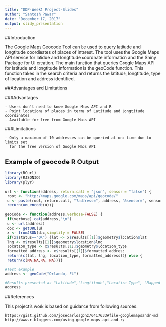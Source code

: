 ---
title: "DDP-Week4 Project-Slides"
author: "Santosh Pawar"
date: "December 17, 2017"
output: slidy_presentation
---

##Introduction

The Google Maps Geocode Tool can be used to query latitude and longtitude coordinates of places of interest. The tool uses the Google Maps API service for latidue and longtitude coordnate information and the Shiny Package for UI creation.
The main function that queries Google Maps API for latitude and longtitude information is the geoCode function. This function takes in the search criteria and returns the latitude, longtitude, type of location and address identified.

##Advantages and Limitations

###Advantages

    - Users don't need to know Google Maps API and R
    - Point locations of places in terms of Latitude and Longtitude coordinates
    - Available for free from Google Maps API
   
###Limitations

    - Only a maximum of 10 addresses can be queried at one time due to limits set 
      for the free version of Google Maps API


## Example of geocode R Output

```{r Geocode, echo = TRUE}
library(RCurl)
library(RJSONIO)
library(plyr)
 
url <- function(address, return.call = "json", sensor = "false") {
 root <- "http://maps.google.com/maps/api/geocode/"
 u <- paste(root, return.call, "?address=", address, "&sensor=", sensor, sep = "")
 return(URLencode(u))}
 
geoCode <- function(address,verbose=FALSE) {
 if(verbose) cat(address,"\n")
 u <- url(address)
 doc <- getURL(u)
 x <- fromJSON(doc,simplify = FALSE)
 if(x$status=="OK") {lat <- x$results[[1]]$geometry$location$lat
 lng <- x$results[[1]]$geometry$location$lng
 location_type <- x$results[[1]]$geometry$location_type
 formatted_address <- x$results[[1]]$formatted_address
 return(c(lat, lng, location_type, formatted_address))} else {
 return(c(NA,NA,NA, NA))}}

#Test example
address <- geoCode("Orlando, FL")

#Results presented as "Latitude","Longtitude","Location Type", "Mapped Address"
address
```

##References

This project's work is based on guidance from following sources.

    https://gist.github.com/josecarlosgonz/6417633#file-googlemapsandr-md
    http://www.r-bloggers.com/using-google-maps-api-and-r/



